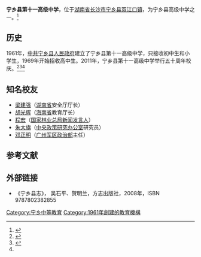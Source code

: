 {{Infobox School
| name                            = 宁乡县第十一高级中学<br />宁乡十一中
| other_name                      = <small>Ningxiang county Eleventh Senior High School </small>
| image                           = 
| motto <!-- 校训 -->             = 
| established  <!-- 成立时间 -->  = 1961年 
| religion <!--  宗教 -->         = 
| type   <!-- 类型国立或私立 -->  = [[国立|国立]][[完全中学|完全中学]]
| affiliation   <!-- 办学团体 --> = [[中华人民共和国教育部|中华人民共和国教育部]]
| district <!-- 所属国省市县 -->  = {{CHN}}[[湖南省|湖南省]][[长沙市|长沙市]][[宁乡县|宁乡县]]
| grades  <!-- 年级数目 -->       = 
| president <!-- 校监 -->         =
| principal  <!-- 校长 -->        = 
| dean   <!-- 主任 -->            =
| sc    <!-- 学生会主席 -->       =
| faculty  <!-- 教师人数 -->      = 60人
| staff  <!-- 职员人数 -->        = 10人
| enrollment  <!-- 学生人数 -->   = 
| magazine   <!-- 刊物 -->        =
| free_label     = 面积
| free_text<!-- 面积 -->          = 50亩
| free_label2    = 校慶紀念日
| free_text2 <!-- 校庆日期 -->    = 
| free_label3    = 坐标
| free_text3 <!-- 经纬度 -->    = {{coord|28.34992|N|112.66089|E|format=dms|region:CN_type:edu|display=inline,title}}
| location  <!-- 地址 -->         =[[长沙市|长沙市]][[宁乡县|宁乡县]][[双江口镇|双江口镇]]
| website                         = <!-- {{URL|www.example.com}} -->
}}
'''宁乡县第十一高级中学'''，位于[[湖南省|湖南省]][[长沙市|长沙市]][[宁乡县|宁乡县]][[双江口镇|双江口镇]]，为宁乡县高级中学之一。<ref name=" bok1" >{{cite book |author=吴石平、贺明兰 |title=《宁乡县志》|year=2008年 |publisher= 方志出版社|location= |pages= |isbn=9787802382855 |language = zh-cn}}</ref>

== 历史 ==
1961年，[[中共|中共]][[宁乡县|宁乡县]][[人民政府|人民政府]]建立了宁乡县第十一高级中学，只接收初中生和小学生，1969年开始招收高中生。2011年，宁乡县第十一高级中学举行五十周年校庆。<ref>{{cite web |url=http://news.sina.com.cn/o/2010-11-26/083618406862s.shtml |title=宁乡十一中建校50周年校庆公告 |accessdate=  2010年11月26日|work= |publisher=新浪网 |language =zh-cn}}</ref><ref>{{cite web |url=http://cswb.changsha.cn/cswb/20101126/cont_1_8_149706.htm |title=宁乡十一中建校50周年校庆公告 |accessdate=2010年11月26日 |work= |publisher=长沙晚报 |language=zh-cn |archive-date=2010年12月2日 |archive-url=https://web.archive.org/web/20101202031446/http://cswb.changsha.cn/CSWB/20101126/Cont_1_8_149706.HTM |dead-url=no }}</ref><ref name=" bok1" />

== 知名校友 ==
*[[梁建强|梁建强]]（[[湖南省|湖南省]]安全厅厅长）
*[[胡光辉|胡光辉]]（[[海南省|海南省]]教育厅长）
*[[程宏|程宏]]（[[国家林业总局|国家林业总局]][[新闻发言人|新闻发言人]]）
*[[朱大旗|朱大旗]]（[[中央政策研究办公室|中央政策研究办公室]]研究员）
*[[邓正明|邓正明]]（[[广州军区|广州军区]][[政治部|政治部]]主任）

==参考文献==
<div class="references-small">
<references></references>
</div>

== 外部链接 ==
*《宁乡县志》，	吴石平、贺明兰，方志出版社，2008年，ISBN 9787802382855
{{宁乡县学校名单}}

[[Category:宁乡中等教育|Category:宁乡中等教育]]
[[Category:1961年創建的教育機構|Category:1961年創建的教育機構]]